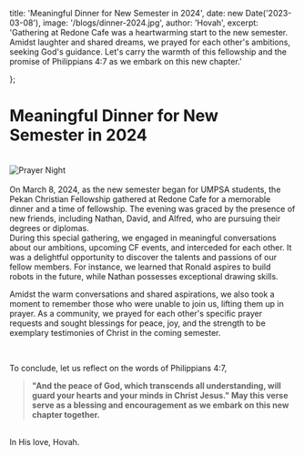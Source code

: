 
  title: 'Meaningful Dinner for New Semester in 2024',
  date: new Date('2023-03-08'),
  image: '/blogs/dinner-2024.jpg',
  author: 'Hovah',
  excerpt: 'Gathering at Redone Cafe was a heartwarming start to the new semester. Amidst laughter and shared dreams, we prayed for each other's ambitions, seeking God's guidance. Let's carry the warmth of this fellowship and the promise of Philippians 4:7 as we embark on this new chapter.'

};

<h1 className="font-bold">Meaningful Dinner for New Semester in 2024</h1>
<br />

<div  className="mx-auto block" >
  <img src="/blogs/dinner-2024.jpg" alt="Prayer Night" className="mx-auto block"/>
</div>

<br />
On March 8, 2024, as the new semester began for UMPSA students, the Pekan Christian Fellowship gathered at Redone Cafe for a memorable dinner and a time of fellowship. The evening was graced by the presence of new friends, including Nathan, David, and Alfred, who are pursuing their degrees or diplomas.

<br />
During this special gathering, we engaged in meaningful conversations about our ambitions, upcoming CF events, and interceded for each other. It was a delightful opportunity to discover the talents and passions of our fellow members. For instance, we learned that Ronald aspires to build robots in the future, while Nathan possesses exceptional drawing skills.

<br />

Amidst the warm conversations and shared aspirations, we also took a moment to remember those who were unable to join us, lifting them up in prayer. As a community, we prayed for each other's specific prayer requests and sought blessings for peace, joy, and the strength to be exemplary testimonies of Christ in the coming semester.

<br />

To conclude, let us reflect on the words of Philippians 4:7, 

> **"And the peace of God, which transcends all understanding, will guard your hearts and your minds in Christ Jesus." May this verse serve as a blessing and encouragement as we embark on this new chapter together.**

<br />
In His love, Hovah.
